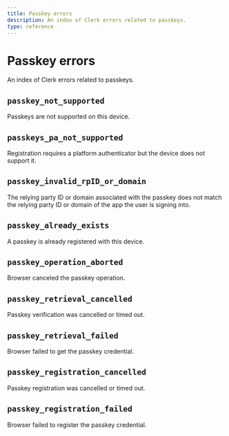 ```yaml
---
title: Passkey errors
description: An index of Clerk errors related to passkeys.
type: reference
---
```


# Passkey errors 

An index of Clerk errors related to passkeys.

## `passkey_not_supported`

Passkeys are not supported on this device.

## `passkeys_pa_not_supported`

Registration requires a platform authenticator but the device does not support it.

## `passkey_invalid_rpID_or_domain`

The relying party ID or domain associated with the passkey does not match the relying party ID or domain of the app the user is signing into.

## `passkey_already_exists`

A passkey is already registered with this device.

## `passkey_operation_aborted`

Browser canceled the passkey operation.

## `passkey_retrieval_cancelled`

Passkey verification was cancelled or timed out.

## `passkey_retrieval_failed`

Browser failed to get the passkey credential.

## `passkey_registration_cancelled`

Passkey registration was cancelled or timed out.

## `passkey_registration_failed`

Browser failed to register the passkey credential.
